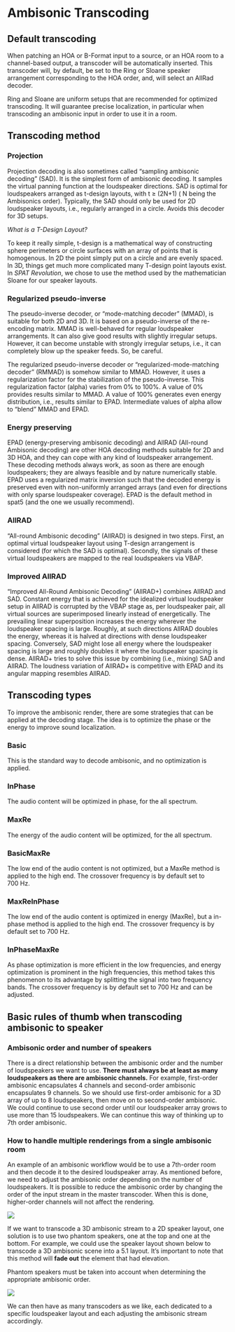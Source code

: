 # Ambisonic Transcoding

## Default transcoding
When patching an HOA or B-Format input to a source, or an HOA room to a channel-based output, a transcoder will be automatically inserted. This transcoder will, by default, be set to the Ring or Sloane speaker arrangement corresponding to the HOA order, and, will select an AllRad decoder.

:::{.callout-note}
Ring and Sloane are uniform setups that are recommended for optimized transcoding. It will guarantee precise localization, in particular when transcoding an ambisonic input in order to use it in a room.
:::

## Transcoding method

### Projection

Projection decoding is also sometimes called “sampling ambisonic decoding” (SAD).
It is the simplest form of ambisonic decoding.
It samples the virtual panning function at the loudspeaker directions.
SAD is optimal for loudspeakers arranged as t-design layouts, with t ≥ (2N+1) ( N being the Ambisonics order).
Typically, the SAD should only be used for 2D loudspeaker layouts, i.e., regularly arranged in a circle. Avoids this decoder for 3D setups.

*What is a T-Design Layout?*

To keep it really simple, t-design is a mathematical way of constructing sphere perimeters or circle surfaces with an array of points that is homogenous. In 2D the point simply put on a circle and are evenly spaced. In 3D, things get much more complicated many T-design point layouts exist.
In _SPAT Revolution_, we chose to use the method used by the mathematician Sloane for our speaker layouts.

### Regularized pseudo-inverse

The pseudo-inverse decoder, or “mode-matching decoder” (MMAD), is suitable for both 2D and 3D.
It is based on a pseudo-inverse of the re-encoding matrix.
MMAD is well-behaved for regular loudspeaker arrangements.
It can also give good results with slightly irregular setups.
However, it can become unstable with strongly irregular setups, i.e.,
it can completely blow up the speaker feeds.
So, be careful.

<!--With the “/info” message, you obtain the conditioning number of MMAD.
This number gives you an estimate of how well-balanced the system is.
A conditioning number close to 0 dB is excellent.
Values less than 10 dB are usually quite acceptable.
With values higher than 20 dB, the decoding can become problematic (or dangerous).-->

The regularized pseudo-inverse decoder or “regularized-mode-matching decoder” (RMMAD) is somehow similar to MMAD. However, it uses a regularization factor for the stabilization of the pseudo-inverse.
This regularization factor (alpha) varies from 0% to 100%.
A value of 0% provides results similar to MMAD.
A value of 100% generates even energy distribution, i.e., results similar to EPAD.
Intermediate values of alpha allow to “blend” MMAD and EPAD.

### Energy preserving

EPAD (energy-preserving ambisonic decoding) and AllRAD (All-round Ambisonic decoding) are other HOA decoding methods suitable for 2D and 3D HOA, and they can cope with any kind of loudspeaker arrangement.
These decoding methods always work, as soon as there are enough loudspeakers; they are always feasible and by nature numerically stable.
EPAD uses a regularized matrix inversion such that the decoded energy is preserved even with non-uniformly arranged arrays (and even for directions with only sparse loudspeaker coverage).
EPAD is the default method in spat5 (and the one we usually recommend).

### AllRAD

“All-round Ambisonic decoding” (AllRAD) is designed in two steps. First, an optimal virtual loudspeaker layout using T-design arrangement is considered (for which the SAD is optimal). Secondly, the signals of these virtual loudspeakers are mapped to the real loudspeakers via VBAP.

### Improved AllRAD

“Improved All-Round Ambisonic Decoding” (AllRAD+) combines AllRAD and SAD.
Constant energy that is achieved for the idealized virtual loudspeaker setup in AllRAD is corrupted by the VBAP stage as, per loudspeaker pair, all virtual sources are superimposed linearly instead of energetically.
The prevailing linear superposition increases the energy wherever the loudspeaker spacing is large.
Roughly, at such directions AllRAD doubles the energy, whereas it is halved at directions with dense loudspeaker spacing.
Conversely, SAD might lose all energy where the loudspeaker spacing is large and roughly doubles it where the loudspeaker spacing is dense.
AllRAD+ tries to solve this issue by combining (i.e., mixing) SAD and AllRAD.
The loudness variation of AllRAD+ is competitive with EPAD and its angular mapping resembles AllRAD.

## Transcoding types

To improve the ambisonic render, there are some strategies that can be applied at the decoding stage. The idea is to optimize the phase or the energy to improve sound localization.

### Basic

This is the standard way to decode ambisonic, and no optimization is applied.

### InPhase

The audio content will be optimized in phase, for the all spectrum.

### MaxRe

The energy of the audio content will be optimized, for the all spectrum. 

### BasicMaxRe

The low end of the audio content is not optimized, but a MaxRe method is applied to the high end. The crossover frequency is by default set to 700 Hz.

### MaxReInPhase

The low end of the audio content is optimized in energy (MaxRe), but a in-phase method is applied to the high end. The crossover frequency is by default set to 700 Hz.

### InPhaseMaxRe

As phase optimization is more efficient in the low frequencies, and energy optimization is prominent in the high frequencies, this method takes this phenomenon to its advantage by splitting the signal into two frequency bands. The crossover frequency is by default set to 700 Hz and can be adjusted.

## Basic rules of thumb when transcoding ambisonic to speaker

### Ambisonic order and number of speakers

There is a direct relationship between the ambisonic order and the number of loudspeakers we want to use. **There must always be at least as many loudspeakers as there are ambisonic channels.** For example, first-order ambisonic encapsulates 4 channels and second-order ambisonic encapsulates 9 channels. So we should use first-order ambisonic for a 3D array of up to 8 loudspeakers, then move on to second-order ambisonic. We could continue to use second order until our loudspeaker array grows to use more than 15 loudspeakers. We can continue this way of thinking up to 7th order ambisonic.

### How to handle multiple renderings from a single ambisonic room

An example of an ambisonic workflow would be to use a 7th-order room and then decode it to the desired loudspeaker array. As mentioned before, we need to adjust the ambisonic order depending on the number of loudspeakers. It is possible to reduce the ambisonic order by changing the order of the input stream in the master transcoder. When this is done, higher-order channels will not affect the rendering.

![](https://media.githubusercontent.com/media/FLUX-SE/doc_images/main/SpatR/Setup/ambisonicOrderReduction.png)

If we want to transcode a 3D ambisonic stream to a 2D speaker layout, one solution is to use two phantom speakers, one at the top and one at the bottom. For example, we could use the speaker layout shown below to transcode a 3D ambisonic scene into a 5.1 layout. It's important to note that this method will **fade out** the element that had elevation.

:::{.callout-important}
Phantom speakers must be taken into account when determining the appropriate ambisonic order.
:::

![](https://media.githubusercontent.com/media/FLUX-SE/doc_images/main/SpatR/Setup/ambisonic51Decode.png)

We can then have as many transcoders as we like, each dedicated to a specific loudspeaker layout and each adjusting the ambisonic stream accordingly.